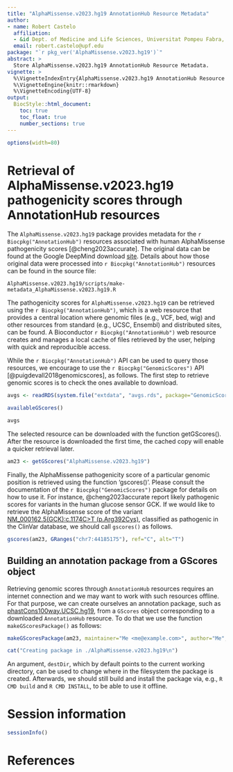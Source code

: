 ```yaml
---
title: "AlphaMissense.v2023.hg19 AnnotationHub Resource Metadata"
author:
- name: Robert Castelo
  affiliation: 
  - &id Dept. of Medicine and Life Sciences, Universitat Pompeu Fabra, Barcelona, Spain
  email: robert.castelo@upf.edu
package: "`r pkg_ver('AlphaMissense.v2023.hg19')`"
abstract: >
  Store AlphaMissense.v2023.hg19 AnnotationHub Resource Metadata.
vignette: >
  %\VignetteIndexEntry{AlphaMissense.v2023.hg19 AnnotationHub Resource Metadata}
  %\VignetteEngine{knitr::rmarkdown}
  %\VignetteEncoding{UTF-8}
output: 
  BiocStyle::html_document:
    toc: true
    toc_float: true
    number_sections: true
---
```


```r
options(width=80)
```

# Retrieval of AlphaMissense.v2023.hg19 pathogenicity scores through AnnotationHub resources

The `AlphaMissense.v2023.hg19` package provides metadata for the
`r Biocpkg("AnnotationHub")` resources associated with human AlphaMissense
pathogenicity scores [@cheng2023accurate]. The original data can be found at
the Google DeepMind download
[site](https://console.cloud.google.com/storage/browser/dm_alphamissense).
Details about how those original data were processed into
`r Biocpkg("AnnotationHub")` resources can be found in the source
file:

```
AlphaMissense.v2023.hg19/scripts/make-metadata_AlphaMissense.v2023.hg19.R
```

The pathogenicity scores for `AlphaMissense.v2023.hg19` can be retrieved using
the `r Biocpkg("AnnotationHub")`,
which is a web resource that provides a central location where genomic files
(e.g., VCF, bed, wig) and other resources from standard (e.g., UCSC, Ensembl) and
distributed sites, can be found. A Bioconductor `r Biocpkg("AnnotationHub")` web
resource creates and manages a local cache of files retrieved by the user,
helping with quick and reproducible access.

While the `r Biocpkg("AnnotationHub")` API can be used to query those resources,
we encourage to use the `r Biocpkg("GenomicScores")` API
[@puigdevall2018genomicscores], as follows. The first step to retrieve genomic
scores is to check the ones available to download.

```r
avgs <- readRDS(system.file("extdata", "avgs.rds", package="GenomicScores"))
```
```r
availableGScores()
```
```r
avgs
```

The selected resource can be downloaded with the function getGScores().
After the resource is downloaded the first time, the cached copy will
enable a quicker retrieval later.

```r
am23 <- getGScores("AlphaMissense.v2023.hg19")
```

Finally, the AlphaMissense pathogenicity score of a particular genomic position
is retrieved using the function 'gscores()'. Please consult the documentation
of the `r Biocpkg("GenomicScores")` package for details on how to use it. For
instance, @cheng2023accurate report likely pathogenic scores for variants in
the human glucose sensor GCK. If we would like to retrieve the AlphaMissense
score of the variant
[NM_000162.5(GCK):c.1174C>T (p.Arg392Cys)](https://www.ncbi.nlm.nih.gov/clinvar/variation/585909),
classified as pathogenic in the ClinVar database, we should call `gscores()`
as follows.


```r
gscores(am23, GRanges("chr7:44185175"), ref="C", alt="T")
```

## Building an annotation package from a GScores object

Retrieving genomic scores through `AnnotationHub` resources requires an internet
connection and we may want to work with such resources offline. For that purpose,
we can create ourselves an annotation package, such as
[phastCons100way.UCSC.hg19](https://bioconductor.org/packages/phastCons100way.UCSC.hg19),
from a `GScores` object corresponding to a downloaded `AnnotationHub` resource.
To do that we use the function `makeGScoresPackage()` as follows:

```r
makeGScoresPackage(am23, maintainer="Me <me@example.com>", author="Me", version="1.0.0")
```
```r
cat("Creating package in ./AlphaMissense.v2023.hg19\n")
```

An argument, `destDir`, which by default points to the current working
directory, can be used to change where in the filesystem the package is created.
Afterwards, we should still build and install the package via, e.g.,
`R CMD build` and `R CMD INSTALL`, to be able to use it offline.

# Session information

```r
sessionInfo()
```

# References

